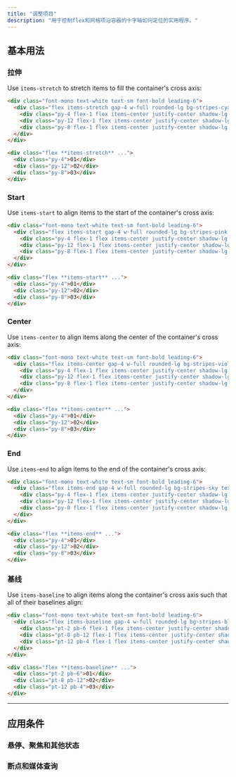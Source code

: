 ```yaml
---
title: "调整项目"
description: "用于控制flex和网格项沿容器的十字轴如何定位的实用程序。"
---
```




## 基本用法

### 拉伸

Use `items-stretch` to stretch items to fill the container's cross axis:

```html {{ example: true }}
<div class="font-mono text-white text-sm font-bold leading-6">
  <div class="flex items-stretch gap-4 w-full rounded-lg bg-stripes-cyan text-center">
    <div class="py-4 flex-1 flex items-center justify-center shadow-lg rounded-lg bg-cyan-500">01</div>
    <div class="py-12 flex-1 flex items-center justify-center shadow-lg rounded-lg bg-cyan-500">02</div>
    <div class="py-8 flex-1 flex items-center justify-center shadow-lg rounded-lg bg-cyan-500">03</div>
  </div>
</div>
```

```html
<div class="flex **items-stretch** ...">
  <div class="py-4">01</div>
  <div class="py-12">02</div>
  <div class="py-8">03</div>
</div>
```

### Start

Use `items-start` to align items to the start of the container's cross axis:

```html {{ example: true }}
<div class="font-mono text-white text-sm font-bold leading-6">
  <div class="flex items-start gap-4 w-full rounded-lg bg-stripes-pink text-center">
    <div class="py-4 flex-1 flex items-center justify-center shadow-lg rounded-lg bg-pink-500">01</div>
    <div class="py-12 flex-1 flex items-center justify-center shadow-lg rounded-lg bg-pink-500">02</div>
    <div class="py-8 flex-1 flex items-center justify-center shadow-lg rounded-lg bg-pink-500">03</div>
  </div>
</div>
```

```html
<div class="flex **items-start** ...">
  <div class="py-4">01</div>
  <div class="py-12">02</div>
  <div class="py-8">03</div>
</div>
```

### Center

Use `items-center` to align items along the center of the container's cross axis:

```html {{ example: true }}
<div class="font-mono text-white text-sm font-bold leading-6">
  <div class="flex items-center gap-4 w-full rounded-lg bg-stripes-violet text-center">
    <div class="py-4 flex-1 flex items-center justify-center shadow-lg rounded-lg bg-violet-500">01</div>
    <div class="py-12 flex-1 flex items-center justify-center shadow-lg rounded-lg bg-violet-500">02</div>
    <div class="py-8 flex-1 flex items-center justify-center shadow-lg rounded-lg bg-violet-500">03</div>
  </div>
</div>
```

```html
<div class="flex **items-center** ...">
  <div class="py-4">01</div>
  <div class="py-12">02</div>
  <div class="py-8">03</div>
</div>
```

### End

Use `items-end` to align items to the end of the container's cross axis:

```html {{ example: true }}
<div class="font-mono text-white text-sm font-bold leading-6">
  <div class="flex items-end gap-4 w-full rounded-lg bg-stripes-sky text-center">
    <div class="py-4 flex-1 flex items-center justify-center shadow-lg rounded-lg bg-sky-500">01</div>
    <div class="py-12 flex-1 flex items-center justify-center shadow-lg rounded-lg bg-sky-500">02</div>
    <div class="py-8 flex-1 flex items-center justify-center shadow-lg rounded-lg bg-sky-500">03</div>
  </div>
</div>
```

```html
<div class="flex **items-end** ...">
  <div class="py-4">01</div>
  <div class="py-12">02</div>
  <div class="py-8">03</div>
</div>
```

### 基线

Use `items-baseline` to align items along the container's cross axis such that all of their baselines align:

```html {{ example: true }}
<div class="font-mono text-white text-sm font-bold leading-6">
  <div class="flex items-baseline gap-4 w-full rounded-lg bg-stripes-blue text-center">
    <div class="pt-2 pb-6 flex-1 flex items-center justify-center shadow-lg rounded-lg bg-blue-500">01</div>
    <div class="pt-8 pb-12 flex-1 flex items-center justify-center shadow-lg rounded-lg bg-blue-500">02</div>
    <div class="pt-12 pb-4 flex-1 flex items-center justify-center shadow-lg rounded-lg bg-blue-500">03</div>
  </div>
</div>
```

```html
<div class="flex **items-baseline** ...">
  <div class="pt-2 pb-6">01</div>
  <div class="pt-8 pb-12">02</div>
  <div class="pt-12 pb-4">03</div>
</div>
```

---

## <Heading ignore>应用条件</Heading>

### <Heading ignore>悬停、聚焦和其他状态</Heading>

<HoverFocusAndOtherStates defaultClass="flex items-stretch" featuredClass="items-center" />

### <Heading ignore>断点和媒体查询</Heading>

<BreakpointsAndMediaQueries defaultClass="flex items-stretch" featuredClass="items-center" />
